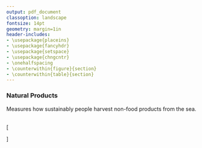 ```yaml
---
output: pdf_document
classoption: landscape
fontsize: 14pt
geometry: margin=1in
header-includes:
- \usepackage{placeins}
- \usepackage{fancyhdr}
- \usepackage{setspace}
- \usepackage{chngcntr}
- \onehalfspacing
- \counterwithin{figure}{section}
- \counterwithin{table}{section}
---
```


\pagenumbering{gobble}


### Natural Products

Measures how sustainably people harvest non-food products from the sea.

<br>
\[
\begin{aligned}
& x_{np} \text{   is the status of the natural products goal}\\
\\
& x_{np} = \left(\frac{1}{N}\right) \sum^N_{c=1} P_c \times w_c \\
\\
& P_c = H_c \times S_c\\
& S_c = 1 - \text{average}(E_c + R_c)\\
\\
& S_c \text{    is the sustainability of the commodity $c$}\\
& E_c \text{    is ln-transformed harvest intensity: tonnes harvested per km$^2$ of coral and/or rocky reef, relative to global max}\\
& R_c \text{    risk term based on whether commodity has unsustainable harvest practice, per listings in CITES appendices II and III}\\
& P_c \text{    is the status of natural product category $c$}\\
& H_c \text{   is the harvest level for a category relative to its own (buffered) peak reference point}\\
& w_c \text{   ratio of max USD value for product across all years, relative to sum of max values for all products harvested in the country}\\
& N \text{   the number of product categories $c$ harvested}
\end{aligned}
\]
<br>